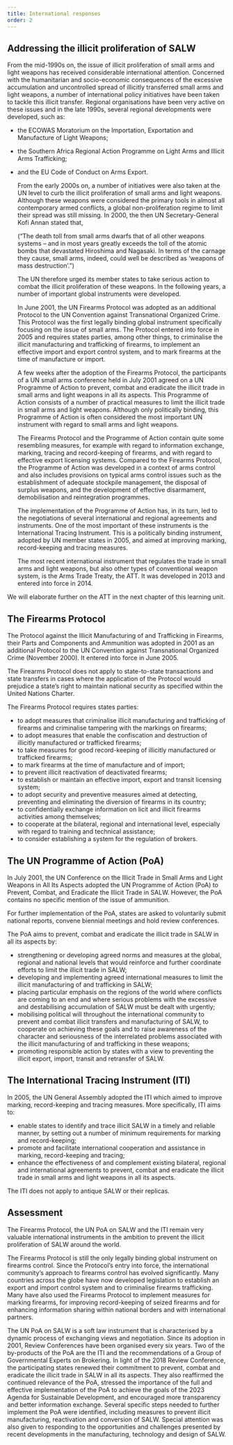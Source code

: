 ```yaml
---
title: International responses
order: 2
---
```


## Addressing the illicit proliferation of SALW

<Figure
  size="large"
  src="10_12_dude.jpg.jpg"
  caption="Weapons stacked up on the floor"
  credit="Courtesy of Jasmin Porobic"
  alt="A man stands in a storage hall. Various rifles are stacked up on the floor in front of him."
  license=""
></Figure>

<LectureVideo smil="/lu10/HSFK-PC_LU10-CH03_12b_250107.smil" provider="video-stream">

  From the mid-1990s on, the issue of illicit proliferation of small arms and light weapons has received considerable international attention. Concerned with the humanitarian and socio-economic consequences of the excessive accumulation and uncontrolled spread of illicitly transferred small arms and light weapons, a number of international policy initiatives have been taken to tackle this illicit transfer.
  Regional organisations have been very active on these issues and in the late 1990s, several regional developments were developed, such as:
- the ECOWAS Moratorium on the Importation, Exportation and Manufacture of Light Weapons;
- the Southern Africa Regional Action Programme on Light Arms and Illicit Arms Trafficking;
- and the EU Code of Conduct on Arms Export.

  From the early 2000s on, a number of initiatives were also taken at the UN level to curb the illicit proliferation of small arms and light weapons. Although these weapons were considered the primary tools in almost all contemporary armed conflicts, a global non-proliferation regime to limit their spread was still missing. In 2000, the then UN Secretary-General Kofi Annan stated that,

  <Quote fullDocument="https://digitallibrary.un.org/record/410974/files/A_54_2000-EN.pdf?ln=en" cite='Kofi Annan: "We the Peoples: the role of the United Nations in the 21st century"'>

    <Figure
      size="medium"
      src="10_13_Annan.png.png"
      caption="Former UN Secretary-General Kofi Annan, 2012"
      credit="United States Mission Geneva (Flickr), CC BY-ND 2.0"
      alt="Former UN Secretary-General Kofi Annan, 2012"
      expandable={true}
      license=""
    ></Figure>

    (“The death toll from small arms dwarfs that of all other weapons systems – and in most years greatly exceeds the toll of the atomic bombs that devastated Hiroshima and Nagasaki. In terms of the carnage they cause, small arms, indeed, could well be described as ‘weapons of mass destruction’.”)

  </Quote>

  The UN therefore urged its member states to take serious action to combat the illicit proliferation of these weapons. In the following years, a number of important global instruments were developed.

  In June 2001, the UN Firearms Protocol was adopted as an additional Protocol to the UN Convention against Transnational Organized Crime. This Protocol was the first legally binding global instrument specifically focusing on the issue of small arms. The Protocol entered into force in 2005 and requires states parties, among other things, to criminalise the illicit manufacturing and trafficking of firearms, to implement an effective import and export control system, and to mark firearms at the time of manufacture or import.

  <Figure
    size="large"
    src="Resolution-Illicit-Manufacturing-of-Trafficking-in-Firearms.png"
    caption="UN Resolution A/RES/55/255 - 'Firearms Protocol'."
    credit="https://www.unodc.org/documents/treaties/UNTOC/Publications/A-RES%2055-255/55r255e.pdf"
    alt="Photo of the UN Resolution A/RES/55/255 - 'Firearms Protocol'."
    license=""
  ></Figure>

  A few weeks after the adoption of the Firearms Protocol, the participants of a UN small arms conference held in July 2001 agreed on a UN Programme of Action to prevent, combat and eradicate the illicit trade in small arms and light weapons in all its aspects. This Programme of Action consists of a number of practical measures to limit the illicit trade in small arms and light weapons. Although only politically binding, this Programme of Action is often considered the most important UN instrument with regard to small arms and light weapons.

  The Firearms Protocol and the Programme of Action contain quite some resembling measures, for example with regard to information exchange, marking, tracing and record-keeping of firearms, and with regard to effective export licensing systems. Compared to the Firearms Protocol, the Programme of Action was developed in a context of arms control and also includes provisions on typical arms control issues such as the establishment of adequate stockpile management, the disposal of surplus weapons, and the development of effective disarmament, demobilisation and reintegration programmes.

  The implementation of the Programme of Action has, in its turn, led to the negotiations of several international and regional agreements and instruments. One of the most important of these instruments is the International Tracing Instrument. This is a politically binding instrument, adopted by UN member states in 2005, and aimed at improving marking, record-keeping and tracing measures.

  The most recent international instrument that regulates the trade in small arms and light weapons, but also other types of conventional weapon system, is the Arms Trade Treaty, the ATT. It was developed in 2013 and entered into force in 2014.

</LectureVideo>

We will elaborate further on the ATT in the next chapter of this learning unit.

## The Firearms Protocol

The Protocol against the Illicit Manufacturing of and Trafficking in Firearms, their Parts and Components and Ammunition was adopted in 2001 as an additional Protocol to the UN Convention against Transnational Organized Crime (November 2000). It entered into force in June 2005.

The Firearms Protocol does not apply to state-to-state transactions and state transfers in cases where the application of the Protocol would prejudice a state’s right to maintain national security as specified within the United Nations Charter.

The Firearms Protocol requires states parties:
- to adopt measures that criminalise illicit manufacturing and trafficking of firearms and criminalise tampering with the markings on firearms;
- to adopt measures that enable the confiscation and  destruction of illicitly manufactured or trafficked firearms;
- to take measures for good record-keeping of illicitly manufactured or trafficked firearms;
- to mark firearms at the time of manufacture and of import;
- to prevent illicit reactivation of deactivated firearms;
- to establish or maintain an effective import, export and transit licensing system;
- to adopt security and preventive measures aimed at detecting, preventing and eliminating the diversion of firearms in its country;
- to confidentially exchange information on licit and illicit firearms activities among themselves;
- to cooperate at the bilateral, regional and international level, especially with regard to training and technical assistance;
- to consider establishing a system for the regulation of brokers.

## The UN Programme of Action (PoA)

In July 2001, the UN Conference on the Illicit Trade in Small Arms and Light Weapons in All Its Aspects adopted the UN Programme of Action (PoA) to Prevent, Combat, and Eradicate the Illicit Trade in SALW. However, the PoA contains no specific mention of the issue of ammunition.

For further implementation of the PoA, states are asked to voluntarily submit national reports, convene biennial meetings and hold review conferences.

The PoA aims to prevent, combat and eradicate the illicit trade in SALW in all its aspects by:
- strengthening or developing agreed norms and measures at the global, regional and national levels that would reinforce and further coordinate efforts to limit the illicit trade in SALW;
- developing and implementing agreed international measures to limit the illicit manufacturing of and trafficking in SALW;
- placing particular emphasis on the regions of the world where conflicts are coming to an end and where serious problems with the excessive and destabilising accumulation of SALW must be dealt with urgently;
- mobilising political will throughout the international community to prevent and combat illicit transfers and manufacturing of SALW, to cooperate on achieving these goals and to raise awareness of the character and seriousness of the interrelated problems associated with the illicit manufacturing of and trafficking in these weapons;
- promoting responsible action by states with a view to preventing the illicit export, import, transit and retransfer of SALW.

## The International Tracing Instrument (ITI)

In 2005, the UN General Assembly adopted the ITI which aimed to improve marking, record-keeping and tracing measures. More specifically, ITI aims to:
- enable states to identify and trace illicit SALW in a timely and reliable manner, by setting out a number of minimum requirements for marking and record-keeping;
- promote and facilitate international cooperation and assistance in marking, record-keeping and tracing;
- enhance the effectiveness of and complement existing bilateral, regional and international agreements to prevent, combat and eradicate the illicit trade in small arms and light weapons in all its aspects.

The ITI does not apply to antique SALW or their replicas.

<Figure
  size="medium"
  src="10_14_markings.png.png"
  caption="Markings on G3A3 rifle in Somalia"
  credit="Conflict Armament Research"
  alt="A closeup photo of markings on a G3A3 rifle in Somalia. The markings say 'G3-A3 6549480 EN'"
  license=""
></Figure>

## Assessment

The Firearms Protocol, the UN PoA on SALW and the ITI remain very valuable international instruments in the ambition to prevent the illicit proliferation of SALW around the world.

The Firearms Protocol is still the only legally binding global instrument on firearms control. Since the Protocol’s entry into force, the international community’s approach to firearms control has evolved significantly. Many countries across the globe have now developed legislation to establish an export and import control system and to criminalise firearms trafficking. Many have also used the Firearms Protocol to implement measures for marking firearms, for improving record-keeping of seized firearms and for enhancing information sharing within national borders and with international partners.

The UN PoA on SALW is a soft law instrument that is characterised by a dynamic process of exchanging views and negotiation. Since its adoption in 2001, Review Conferences have been organised every six years. Two of the by-products of the PoA are the ITI and the recommendations of a Group of Governmental Experts on Brokering. In light of the 2018 Review Conference, the participating states renewed their commitment to prevent, combat and eradicate the illicit trade in SALW in all its aspects. They also reaffirmed the continued relevance of the PoA, stressed the importance of the full and effective implementation of the PoA to achieve the goals of the 2023 Agenda for Sustainable Development, and encouraged more transparency and better information exchange. Several specific steps needed to further implement the PoA were identified, including measures to prevent illicit manufacturing, reactivation and conversion of SALW. Special attention was also given to responding to the opportunities and challenges presented by recent developments in the manufacturing, technology and design of SALW.



